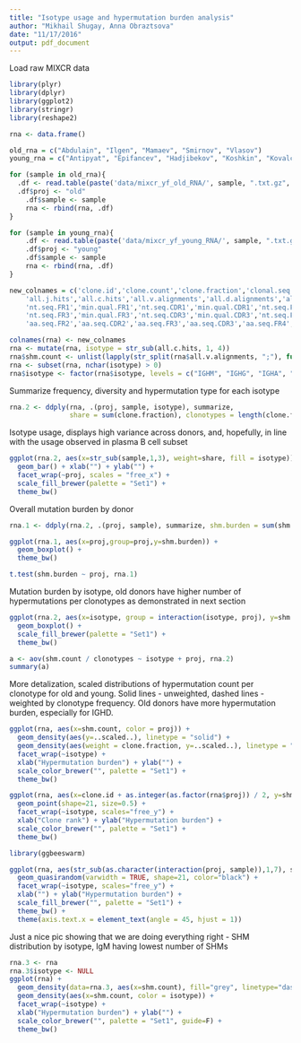 ```yaml
---
title: "Isotype usage and hypermutation burden analysis"
author: "Mikhail Shugay, Anna Obraztsova"
date: "11/17/2016"
output: pdf_document
---
```


Load raw MIXCR data

```r
library(plyr)
library(dplyr)
library(ggplot2)
library(stringr)
library(reshape2)

rna <- data.frame()

old_rna = c("Abdulain", "Ilgen", "Mamaev", "Smirnov", "Vlasov")
young_rna = c("Antipyat", "Epifancev", "Hadjibekov", "Koshkin", "Kovalchuk")

for (sample in old_rna){
  .df <- read.table(paste('data/mixcr_yf_old_RNA/', sample, ".txt.gz", sep = ""), header=T, sep="\t", stringsAsFactors = F)
  .df$proj <- "old"
	.df$sample <- sample
	rna <- rbind(rna, .df)
}

for (sample in young_rna){
	.df <- read.table(paste('data/mixcr_yf_young_RNA/', sample, ".txt.gz", sep = ""), header=T, sep="\t", stringsAsFactors = F)
	.df$proj <- "young"
	.df$sample <- sample
	rna <- rbind(rna, .df)
}

new_colnames = c('clone.id','clone.count','clone.fraction','clonal.seq','clonal.seq.qual','all.v.hits','all.d.hits',
	'all.j.hits','all.c.hits','all.v.alignments','all.d.alignments','all.j.alignments','all.c.alignments',
	'nt.seq.FR1','min.qual.FR1','nt.seq.CDR1','min.qual.CDR1','nt.seq.FR2','min.qual.FR2','nt.seq.CDR2','min.qual.CDR2',
	'nt.seq.FR3','min.qual.FR3','nt.seq.CDR3','min.qual.CDR3','nt.seq.FR4','min.qual.FR4','aa.seq.FR1','aa.seq.CDR1',
	'aa.seq.FR2','aa.seq.CDR2','aa.seq.FR3','aa.seq.CDR3','aa.seq.FR4','ref.points', 'proj', 'sample')

colnames(rna) <- new_colnames
rna <- mutate(rna, isotype = str_sub(all.c.hits, 1, 4))
rna$shm.count <- unlist(lapply(str_split(rna$all.v.alignments, ";"), function(x) str_count(x[1], "S")))
rna <- subset(rna, nchar(isotype) > 0)
rna$isotype <- factor(rna$isotype, levels = c("IGHM", "IGHG", "IGHA", "IGHE", "IGHD"))
```

Summarize frequency, diversity and hypermutation type for each isotype

```r
rna.2 <- ddply(rna, .(proj, sample, isotype), summarize, 
               share = sum(clone.fraction), clonotypes = length(clone.fraction), shm.count = sum(shm.count))
```

Isotype usage, displays high variance across donors, and, hopefully, in line with the usage observed in plasma B cell subset

```r
ggplot(rna.2, aes(x=str_sub(sample,1,3), weight=share, fill = isotype)) + 
  geom_bar() + xlab("") + ylab("") +
  facet_wrap(~proj, scales = "free_x") + 
  scale_fill_brewer(palette = "Set1") +
  theme_bw()
```

Overall mutation burden by donor

```r
rna.1 <- ddply(rna.2, .(proj, sample), summarize, shm.burden = sum(shm.count)/sum(clonotypes))

ggplot(rna.1, aes(x=proj,group=proj,y=shm.burden)) +
  geom_boxplot() +
  theme_bw()

t.test(shm.burden ~ proj, rna.1)
```

Mutation burden by isotype, old donors have higher number of hypermutations per clonotypes as demonstrated in next section

```r
ggplot(rna.2, aes(x=isotype, group = interaction(isotype, proj), y=shm.count / clonotypes, fill=proj)) + 
  geom_boxplot() + 
  scale_fill_brewer(palette = "Set1") +
  theme_bw()

a <- aov(shm.count / clonotypes ~ isotype + proj, rna.2)
summary(a)
```

More detalization, scaled distributions of hypermutation count per clonotype for old and young. Solid lines - unweighted, dashed lines - weighted by clonotype frequency. Old donors have more hypermutation burden, especially for IGHD.

```r
ggplot(rna, aes(x=shm.count, color = proj)) + 
  geom_density(aes(y=..scaled..), linetype = "solid") + 
  geom_density(aes(weight = clone.fraction, y=..scaled..), linetype = "dashed") + 
  facet_wrap(~isotype) +
  xlab("Hypermutation burden") + ylab("") +
  scale_color_brewer("", palette = "Set1") +
  theme_bw()
```

```r
ggplot(rna, aes(x=clone.id + as.integer(as.factor(rna$proj)) / 2, y=shm.count, color = proj)) + 
  geom_point(shape=21, size=0.5) +
  facet_wrap(~isotype, scales="free_y") +
  xlab("Clone rank") + ylab("Hypermutation burden") +
  scale_color_brewer("", palette = "Set1") +
  theme_bw()

library(ggbeeswarm)

ggplot(rna, aes(str_sub(as.character(interaction(proj, sample)),1,7), shm.count, fill = proj)) + 
  geom_quasirandom(varwidth = TRUE, shape=21, color="black") +
  facet_wrap(~isotype, scales="free_y") +
  xlab("") + ylab("Hypermutation burden") +
  scale_fill_brewer("", palette = "Set1") +
  theme_bw() +
  theme(axis.text.x = element_text(angle = 45, hjust = 1))
```

Just a nice pic showing that we are doing everything right - SHM distribution by isotype, IgM having lowest number of SHMs

```r
rna.3 <- rna
rna.3$isotype <- NULL
ggplot(rna) + 
  geom_density(data=rna.3, aes(x=shm.count), fill="grey", linetype="dashed") + 
  geom_density(aes(x=shm.count, color = isotype)) + 
  facet_wrap(~isotype) +
  xlab("Hypermutation burden") + ylab("") +
  scale_color_brewer("", palette = "Set1", guide=F) +
  theme_bw()
```